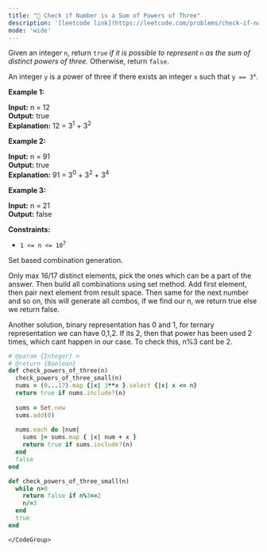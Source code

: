 ```yaml
---
title: "🧀 Check if Number is a Sum of Powers of Three"
description: '[leetcode link](https://leetcode.com/problems/check-if-number-is-a-sum-of-powers-of-three/description/)'
mode: 'wide'
---
```

<Tabs>
  <Tab title="Question" icon="circle-question" iconType="regular">
    <Card>
      <p>Given an integer <code>n</code>, return <code>true</code> <em>if it is possible to represent </em><code>n</code><em> as the sum of distinct powers of three.</em> Otherwise, return <code>false</code>.</p>  <p>An integer <code>y</code> is a power of three if there exists an integer <code>x</code> such that <code>y == 3<sup>x</sup></code>.</p>   <p><strong class="example">Example 1:</strong></p>   <strong>Input:</strong> n = 12 <br/> <strong>Output:</strong> true <br/> <strong>Explanation:</strong> 12 = 3<sup>1</sup> + 3<sup>2</sup>   <p><strong class="example">Example 2:</strong></p>   <strong>Input:</strong> n = 91 <br/> <strong>Output:</strong> true <br/> <strong>Explanation:</strong> 91 = 3<sup>0</sup> + 3<sup>2</sup> + 3<sup>4</sup>   <p><strong class="example">Example 3:</strong></p>   <strong>Input:</strong> n = 21 <br/> <strong>Output:</strong> false    <p><strong>Constraints:</strong></p>  <ul>  <li><code>1 &lt;= n &lt;= 10<sup>7</sup></code></li> </ul> 
    </Card>
  </Tab>
  <Tab title="Solution" icon="lightbulb" iconType="regular" >
    <Card>
      Set based combination generation.

Only max 16/17 distinct elements, pick the ones which can be a part of the answer. Then build all combinations using set method. Add first element, then pair next element from result space. Then same for the next number and so on, this will generate all combos, if we find our n, we return true else we return false.


Another solution, binary representation has 0 and 1, for ternary representation we can have 0,1,2. If its 2, then that power has been used 2 times, which cant happen in our case. To check this, n%3 cant be 2.
</Card>
  <Expandable title="code">
    <CodeGroup dropdown>
```ruby title="Check if Number is a Sum of Powers of Three" lines
# @param {Integer} n
# @return {Boolean}
def check_powers_of_three(n)
  check_powers_of_three_small(n)
  nums = (0...17).map {|x| 3**x }.select {|x| x <= n}
  return true if nums.include?(n)
  
  sums = Set.new
  sums.add(0)
  
  nums.each do |num|
    sums |= sums.map { |x| num + x }
    return true if sums.include?(n)
  end
  false
end

def check_powers_of_three_small(n)
  while n>0
    return false if n%3==2
    n/=3
  end
  true
end
```
    </CodeGroup>
  </Expandable>
  </Tab>
</Tabs>